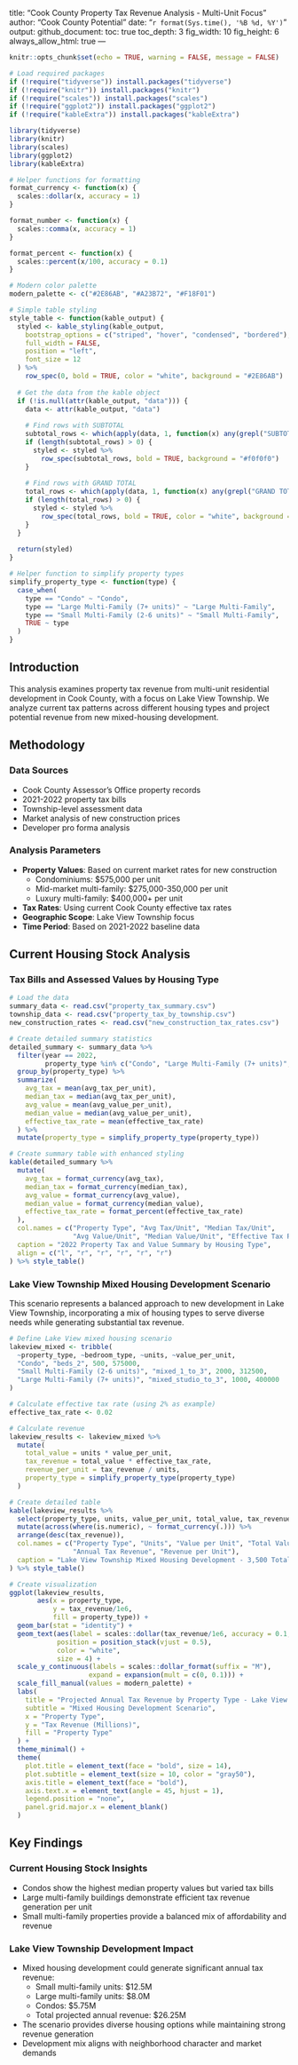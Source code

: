 title: "Cook County Property Tax Revenue Analysis - Multi-Unit Focus"
author: "Cook County Potential"
date: "`r format(Sys.time(), '%B %d, %Y')`"
output: 
  github_document:
    toc: true
    toc_depth: 3
    fig_width: 10
    fig_height: 6
always_allow_html: true
---

```r
knitr::opts_chunk$set(echo = TRUE, warning = FALSE, message = FALSE)

# Load required packages
if (!require("tidyverse")) install.packages("tidyverse")
if (!require("knitr")) install.packages("knitr")
if (!require("scales")) install.packages("scales")
if (!require("ggplot2")) install.packages("ggplot2")
if (!require("kableExtra")) install.packages("kableExtra")

library(tidyverse)
library(knitr)
library(scales)
library(ggplot2)
library(kableExtra)

# Helper functions for formatting
format_currency <- function(x) {
  scales::dollar(x, accuracy = 1)
}

format_number <- function(x) {
  scales::comma(x, accuracy = 1)
}

format_percent <- function(x) {
  scales::percent(x/100, accuracy = 0.1)
}

# Modern color palette
modern_palette <- c("#2E86AB", "#A23B72", "#F18F01")

# Simple table styling
style_table <- function(kable_output) {
  styled <- kable_styling(kable_output,
    bootstrap_options = c("striped", "hover", "condensed", "bordered"),
    full_width = FALSE,
    position = "left",
    font_size = 12
  ) %>%
    row_spec(0, bold = TRUE, color = "white", background = "#2E86AB")
  
  # Get the data from the kable object
  if (!is.null(attr(kable_output, "data"))) {
    data <- attr(kable_output, "data")
    
    # Find rows with SUBTOTAL
    subtotal_rows <- which(apply(data, 1, function(x) any(grepl("SUBTOTAL", x))))
    if (length(subtotal_rows) > 0) {
      styled <- styled %>% 
        row_spec(subtotal_rows, bold = TRUE, background = "#f0f0f0")
    }
    
    # Find rows with GRAND TOTAL
    total_rows <- which(apply(data, 1, function(x) any(grepl("GRAND TOTAL", x))))
    if (length(total_rows) > 0) {
      styled <- styled %>%
        row_spec(total_rows, bold = TRUE, color = "white", background = "#333333")
    }
  }
  
  return(styled)
}

# Helper function to simplify property types
simplify_property_type <- function(type) {
  case_when(
    type == "Condo" ~ "Condo",
    type == "Large Multi-Family (7+ units)" ~ "Large Multi-Family",
    type == "Small Multi-Family (2-6 units)" ~ "Small Multi-Family",
    TRUE ~ type
  )
}
```

## Introduction

This analysis examines property tax revenue from multi-unit residential development in Cook County, with a focus on Lake View Township. We analyze current tax patterns across different housing types and project potential revenue from new mixed-housing development.

## Methodology

### Data Sources
- Cook County Assessor's Office property records
- 2021-2022 property tax bills
- Township-level assessment data
- Market analysis of new construction prices
- Developer pro forma analysis

### Analysis Parameters
- **Property Values**: Based on current market rates for new construction
  - Condominiums: $575,000 per unit
  - Mid-market multi-family: $275,000-350,000 per unit
  - Luxury multi-family: $400,000+ per unit
- **Tax Rates**: Using current Cook County effective tax rates
- **Geographic Scope**: Lake View Township focus
- **Time Period**: Based on 2021-2022 baseline data

## Current Housing Stock Analysis

### Tax Bills and Assessed Values by Housing Type

```r
# Load the data
summary_data <- read.csv("property_tax_summary.csv")
township_data <- read.csv("property_tax_by_township.csv")
new_construction_rates <- read.csv("new_construction_tax_rates.csv")

# Create detailed summary statistics
detailed_summary <- summary_data %>%
  filter(year == 2022,
         property_type %in% c("Condo", "Large Multi-Family (7+ units)", "Small Multi-Family (2-6 units)")) %>%
  group_by(property_type) %>%
  summarize(
    avg_tax = mean(avg_tax_per_unit),
    median_tax = median(avg_tax_per_unit),
    avg_value = mean(avg_value_per_unit),
    median_value = median(avg_value_per_unit),
    effective_tax_rate = mean(effective_tax_rate)
  ) %>%
  mutate(property_type = simplify_property_type(property_type))

# Create summary table with enhanced styling
kable(detailed_summary %>%
  mutate(
    avg_tax = format_currency(avg_tax),
    median_tax = format_currency(median_tax),
    avg_value = format_currency(avg_value),
    median_value = format_currency(median_value),
    effective_tax_rate = format_percent(effective_tax_rate)
  ),
  col.names = c("Property Type", "Avg Tax/Unit", "Median Tax/Unit", 
                "Avg Value/Unit", "Median Value/Unit", "Effective Tax Rate"),
  caption = "2022 Property Tax and Value Summary by Housing Type",
  align = c("l", "r", "r", "r", "r", "r")
) %>% style_table()
```

### Lake View Township Mixed Housing Development Scenario

This scenario represents a balanced approach to new development in Lake View Township, incorporating a mix of housing types to serve diverse needs while generating substantial tax revenue.

```r
# Define Lake View mixed housing scenario
lakeview_mixed <- tribble(
  ~property_type, ~bedroom_type, ~units, ~value_per_unit,
  "Condo", "beds_2", 500, 575000,
  "Small Multi-Family (2-6 units)", "mixed_1_to_3", 2000, 312500,
  "Large Multi-Family (7+ units)", "mixed_studio_to_3", 1000, 400000
)

# Calculate effective tax rate (using 2% as example)
effective_tax_rate <- 0.02

# Calculate revenue
lakeview_results <- lakeview_mixed %>%
  mutate(
    total_value = units * value_per_unit,
    tax_revenue = total_value * effective_tax_rate,
    revenue_per_unit = tax_revenue / units,
    property_type = simplify_property_type(property_type)
  )

# Create detailed table
kable(lakeview_results %>%
  select(property_type, units, value_per_unit, total_value, tax_revenue, revenue_per_unit) %>%
  mutate(across(where(is.numeric), ~ format_currency(.))) %>%
  arrange(desc(tax_revenue)),
  col.names = c("Property Type", "Units", "Value per Unit", "Total Value", 
                "Annual Tax Revenue", "Revenue per Unit"),
  caption = "Lake View Township Mixed Housing Development - 3,500 Total Units"
) %>% style_table()

# Create visualization
ggplot(lakeview_results, 
       aes(x = property_type, 
           y = tax_revenue/1e6, 
           fill = property_type)) +
  geom_bar(stat = "identity") +
  geom_text(aes(label = scales::dollar(tax_revenue/1e6, accuracy = 0.1, suffix = "M")),
            position = position_stack(vjust = 0.5),
            color = "white",
            size = 4) +
  scale_y_continuous(labels = scales::dollar_format(suffix = "M"),
                    expand = expansion(mult = c(0, 0.1))) +
  scale_fill_manual(values = modern_palette) +
  labs(
    title = "Projected Annual Tax Revenue by Property Type - Lake View Township",
    subtitle = "Mixed Housing Development Scenario",
    x = "Property Type",
    y = "Tax Revenue (Millions)",
    fill = "Property Type"
  ) +
  theme_minimal() +
  theme(
    plot.title = element_text(face = "bold", size = 14),
    plot.subtitle = element_text(size = 10, color = "gray50"),
    axis.title = element_text(face = "bold"),
    axis.text.x = element_text(angle = 45, hjust = 1),
    legend.position = "none",
    panel.grid.major.x = element_blank()
  )
```

## Key Findings

### Current Housing Stock Insights
- Condos show the highest median property values but varied tax bills
- Large multi-family buildings demonstrate efficient tax revenue generation per unit
- Small multi-family properties provide a balanced mix of affordability and revenue

### Lake View Township Development Impact
- Mixed housing development could generate significant annual tax revenue:
  - Small multi-family units: $12.5M
  - Large multi-family units: $8.0M
  - Condos: $5.75M
  - Total projected annual revenue: $26.25M
- The scenario provides diverse housing options while maintaining strong revenue generation
- Development mix aligns with neighborhood character and market demands
